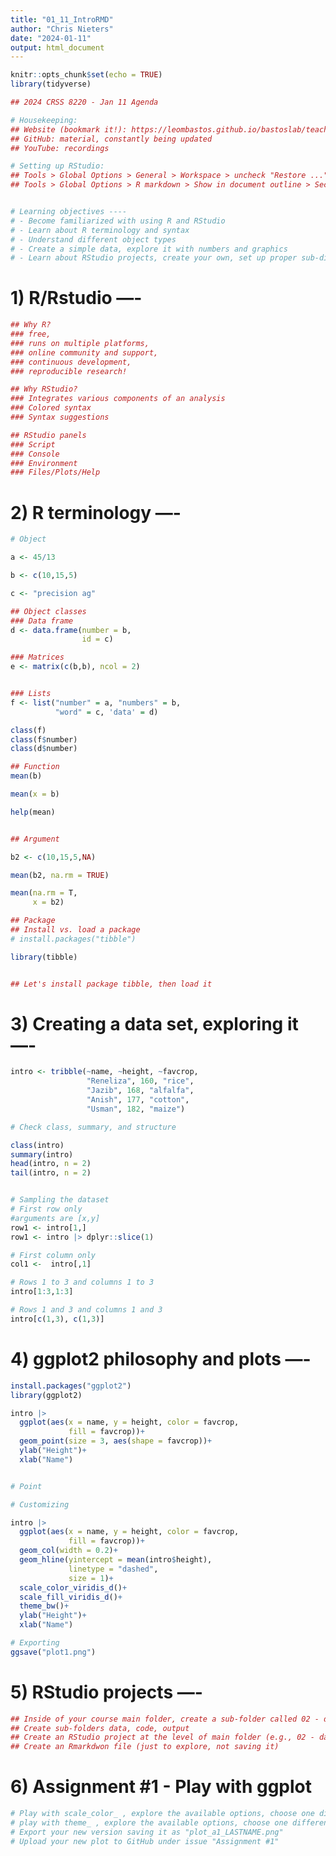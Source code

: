 ```yaml
---
title: "01_11_IntroRMD"
author: "Chris Nieters"
date: "2024-01-11"
output: html_document
---
```


```r
knitr::opts_chunk$set(echo = TRUE)
library(tidyverse)
```

```r
## 2024 CRSS 8220 - Jan 11 Agenda

# Housekeeping:
## Website (bookmark it!): https://leombastos.github.io/bastoslab/teaching/2024-dsa/2024-dsa.html
## GitHub: material, constantly being updated 
## YouTube: recordings  

# Setting up RStudio:
## Tools > Global Options > General > Workspace > uncheck "Restore ...", select "Never" on dropdown menu  
## Tools > Global Options > R markdown > Show in document outline > Sections and Named Chunks


# Learning objectives ----
# - Become familiarized with using R and RStudio
# - Learn about R terminology and syntax
# - Understand different object types
# - Create a simple data, explore it with numbers and graphics
# - Learn about RStudio projects, create your own, set up proper sub-directories  
```

# 1) R/Rstudio ----
```r

## Why R? 
### free, 
### runs on multiple platforms, 
### online community and support, 
### continuous development, 
### reproducible research!

## Why RStudio?
### Integrates various components of an analysis
### Colored syntax
### Syntax suggestions

## RStudio panels
### Script  
### Console
### Environment
### Files/Plots/Help

```


# 2) R terminology ----
```r
# Object

a <- 45/13

b <- c(10,15,5)

c <- "precision ag"

## Object classes
### Data frame
d <- data.frame(number = b,
                id = c)

### Matrices
e <- matrix(c(b,b), ncol = 2)


### Lists 
f <- list("number" = a, "numbers" = b,
          "word" = c, 'data' = d) 

class(f)
class(f$number)
class(d$number)

## Function
mean(b)

mean(x = b)

help(mean)


## Argument

b2 <- c(10,15,5,NA)

mean(b2, na.rm = TRUE)

mean(na.rm = T,
     x = b2)

## Package
## Install vs. load a package
# install.packages("tibble")

library(tibble)


## Let's install package tibble, then load it
```


# 3) Creating a data set, exploring it ----
```r

intro <- tribble(~name, ~height, ~favcrop,
                 "Reneliza", 160, "rice",
                 "Jazib", 168, "alfalfa",
                 "Anish", 177, "cotton",
                 "Usman", 182, "maize")

# Check class, summary, and structure

class(intro)
summary(intro)
head(intro, n = 2)
tail(intro, n = 2)


# Sampling the dataset
# First row only
#arguments are [x,y]
row1 <- intro[1,]
row1 <- intro |> dplyr::slice(1)

# First column only
col1 <-  intro[,1]

# Rows 1 to 3 and columns 1 to 3
intro[1:3,1:3]

# Rows 1 and 3 and columns 1 and 3
intro[c(1,3), c(1,3)]

```

# 4) ggplot2 philosophy and plots ---- 
```r

install.packages("ggplot2")
library(ggplot2)

intro |>
  ggplot(aes(x = name, y = height, color = favcrop,
             fill = favcrop))+
  geom_point(size = 3, aes(shape = favcrop))+
  ylab("Height")+
  xlab("Name")


# Point

# Customizing

intro |>
  ggplot(aes(x = name, y = height, color = favcrop,
             fill = favcrop))+
  geom_col(width = 0.2)+
  geom_hline(yintercept = mean(intro$height),
             linetype = "dashed",
             size = 1)+
  scale_color_viridis_d()+
  scale_fill_viridis_d()+
  theme_bw()+
  ylab("Height")+
  xlab("Name")

# Exporting
ggsave("plot1.png")


```

# 5) RStudio projects ----
```r
## Inside of your course main folder, create a sub-folder called 02 - data wrangling
## Create sub-folders data, code, output
## Create an RStudio project at the level of main folder (e.g., 02 - data wrangling)
## Create an Rmarkdwon file (just to explore, not saving it) 

```


# 6) Assignment #1 - Play with ggplot
```r
# Play with scale_color_ , explore the available options, choose one different from the one in class
# play with theme_ , explore the available options, choose one different from the one in class
# Export your new version saving it as "plot_a1_LASTNAME.png"
# Upload your new plot to GitHub under issue "Assignment #1"

```

